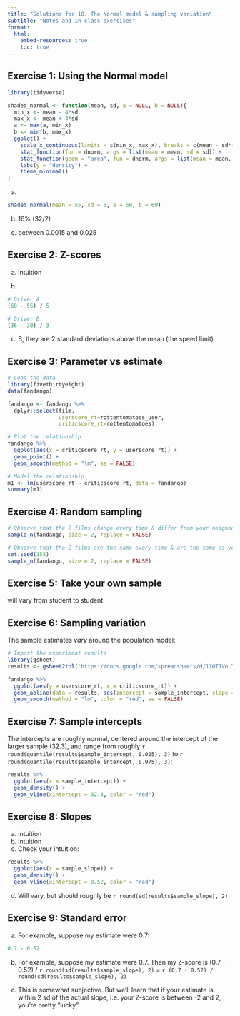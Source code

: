 ```yaml
---
title: "Solutions for 18. The Normal model & sampling variation"
subtitle: "Notes and in-class exercises"
format: 
  html:
    embed-resources: true
    toc: true
---
```



## Exercise 1: Using the Normal model

```r
library(tidyverse)

shaded_normal <- function(mean, sd, a = NULL, b = NULL){
  min_x <- mean - 4*sd
  max_x <- mean + 4*sd
  a <- max(a, min_x)
  b <- min(b, max_x)
  ggplot() + 
    scale_x_continuous(limits = c(min_x, max_x), breaks = c(mean - sd*(0:3), mean + sd*(1:3))) +
    stat_function(fun = dnorm, args = list(mean = mean, sd = sd)) + 
    stat_function(geom = "area", fun = dnorm, args = list(mean = mean, sd = sd), xlim = c(a, b), fill = "blue") + 
    labs(y = "density") + 
    theme_minimal()
}
```


a.

```r
shaded_normal(mean = 55, sd = 5, a = 50, b = 60)
```

b. 16% (32/2)

c. between 0.0015 and 0.025




## Exercise 2: Z-scores

a. intuition


b. .

```r
# Driver A
(60 - 55) / 5

# Driver B
(36 - 30) / 3
```

c. B, they are 2 standard deviations above the mean (the speed limit)




## Exercise 3: Parameter vs estimate

```r
# Load the data
library(fivethirtyeight)
data(fandango)

fandango <- fandango %>%
  dplyr::select(film,
                userscore_rt=rottentomatoes_user,
                criticscore_rt=rottentomatoes)

# Plot the relationship
fandango %>% 
  ggplot(aes(x = criticscore_rt, y = userscore_rt)) +
  geom_point() + 
  geom_smooth(method = "lm", se = FALSE)

# Model the relationship
m1 <- lm(userscore_rt ~ criticscore_rt, data = fandango)
summary(m1)
```

## Exercise 4: Random sampling

```r
# Observe that the 2 films change every time & differ from your neighbors' samples
sample_n(fandango, size = 2, replace = FALSE)
```

```r
# Observe that the 2 films are the same every time & are the same as your neighbors' samples
set.seed(155)
sample_n(fandango, size = 2, replace = FALSE)
```






## Exercise 5: Take your own sample
    
will vary from student to student







## Exercise 6: Sampling variation

The sample estimates *vary* around the population model:

```r
# Import the experiment results
library(gsheet)
results <- gsheet2tbl('https://docs.google.com/spreadsheets/d/11OT1VnLTTJasp5BHSKulgJiCbSLiutv8mKDOfvvXZSo/edit?usp=sharing')

fandango %>% 
  ggplot(aes(y = userscore_rt, x = criticscore_rt)) +
  geom_abline(data = results, aes(intercept = sample_intercept, slope = sample_slope, linetype=section), color = "gray") + 
  geom_smooth(method = "lm", color = "red", se = FALSE)
```
    






## Exercise 7: Sample intercepts


The intercepts are roughly normal, centered around the  intercept of the larger sample (32.3), and range from roughly `r round(quantile(results$sample_intercept, 0.025), 3)` to `r round(quantile(results$sample_intercept, 0.975), 3)`:

```r
results %>% 
  ggplot(aes(x = sample_intercept)) + 
  geom_density() + 
  geom_vline(xintercept = 32.3, color = "red")
```    









## Exercise 8: Slopes

a. intuition
b. intuition
c. Check your intuition:        

```r
results %>% 
  ggplot(aes(x = sample_slope)) + 
  geom_density() + 
  geom_vline(xintercept = 0.52, color = "red")
```    

d. Will vary, but should roughly be `r round(sd(results$sample_slope), 2)`.






## Exercise 9: Standard error

a. For example, suppose my estimate were 0.7:
    
```r
0.7 - 0.52
```



b. For example, suppose my estimate were 0.7. Then my Z-score is (0.7 - 0.52) / `r round(sd(results$sample_slope), 2)` = `r (0.7 - 0.52) / round(sd(results$sample_slope), 2)`
    

c. This is somewhat subjective. But we'll learn that if your estimate is within 2 sd of the actual slope, i.e. your Z-score is between -2 and 2, you're pretty "lucky".




    

